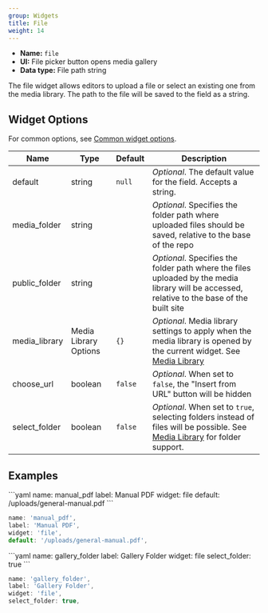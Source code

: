 ```yaml
---
group: Widgets
title: File
weight: 14
---
```


- **Name:** `file`
- **UI:** File picker button opens media gallery
- **Data type:** File path string

The file widget allows editors to upload a file or select an existing one from the media library. The path to the file will be saved to the field as a string.

## Widget Options

For common options, see [Common widget options](/docs/widgets#common-widget-options).

| Name          | Type                  | Default | Description                                                                                                                                                             |
| ------------- | --------------------- | ------- | ----------------------------------------------------------------------------------------------------------------------------------------------------------------------- |
| default       | string                | `null`  | _Optional_. The default value for the field. Accepts a string.                                                                                                          |
| media_folder  | string                |         | _Optional_. Specifies the folder path where uploaded files should be saved, relative to the base of the repo                                                            |
| public_folder | string                |         | _Optional_. Specifies the folder path where the files uploaded by the media library will be accessed, relative to the base of the built site                            |
| media_library | Media Library Options | `{}`    | _Optional_. Media library settings to apply when the media library is opened by the current widget. See [Media Library](/docs/configuration-options#media-library)      |
| choose_url    | boolean               | `false` | _Optional_. When set to `false`, the "Insert from URL" button will be hidden                                                                                            |
| select_folder | boolean               | `false` | _Optional_. When set to `true`, selecting folders instead of files will be possible. See [Media Library](/docs/configuration-options#media-library) for folder support. |

## Examples

<CodeTabs>
```yaml
name: manual_pdf
label: Manual PDF
widget: file
default: /uploads/general-manual.pdf
```

```js
name: 'manual_pdf',
label: 'Manual PDF',
widget: 'file',
default: '/uploads/general-manual.pdf',
```

</CodeTabs>

<CodeTabs>
```yaml
name: gallery_folder
label: Gallery Folder
widget: file
select_folder: true
```

```js
name: 'gallery_folder',
label: 'Gallery Folder',
widget: 'file',
select_folder: true,
```

</CodeTabs>
